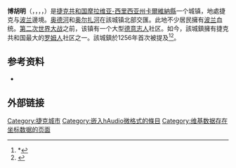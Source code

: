 {{Infobox settlement
| name                    = 博胡明<br>Bohumín
| native_name             = 
| other_name              = 
| settlement_type         = 城鎮
<!-- images, nickname, motto -->
| image_skyline           = Náměstí T. G. Masaryka v Bohumíně.jpg
| image_caption           = [[托马斯·马萨里克|托马斯·马萨里克]]廣場和位於{{link-en|新博胡明|Nový Bohumín}}的市政廳
| image_flag              = Flag of Bohumin.svg
| image_shield            = Bohumin CoA CZ.svg
| motto                   = 
| nickname                = 
| etymology               = 
<!-- location -->
| subdivision_type        = 國家
| subdivision_name        = [[捷克|捷克]]
| subdivision_type1       = {{link-en|捷克州|Regions of the Czech Republic|州}}
| subdivision_name1       = [[摩拉維亞-西里西亞州|摩拉維亞-西里西亞州]]
| subdivision_type2       = {{link-en|捷克縣|Districts of the Czech Republic|縣}}
| subdivision_name2       = [[卡爾維納縣|卡爾維納縣]]
| parts_type              = 城鎮轄區
| parts                   = 7
| p1                      = {{link-en|新博胡明|Nový Bohumín}}
| p2                      = {{link-en|Pudlov}}
| p3                      = {{link-en|Skřečoň}}
| p4                      = {{link-en|Starý Bohumín}}
| p5                      = {{link-en|Šunychl}}
| p6                      = {{link-en|Vrbice (Bohumín)}}
| p7                      = {{link-en|Záblatí (Bohumín)}}
<!-- maps and coordinates -->
| image_map               = 
| map_caption             = 
| pushpin_map             = Czech Republic
| pushpin_relief          = 1
| pushpin_map_caption     = 捷克地圖，紅點為博胡明所在地
| coordinates             = {{coord|49|54|13|N|18|21|16|E|display=inline,title}}
| coordinates_footnotes   = 
<!-- government type, leaders -->

<!-- established -->
| established_title       = 首次提及
| established_date        = 1256年
<!-- area -->
| area_footnotes          = 
| area_total_km2          = 31.02
<!-- elevation -->
| elevation_footnotes     = 
| elevation_m             = 198
<!-- population -->
| population_as_of        = 2019-01-01<ref>{{cite web|title=Population of municipalities of the Czech republic|url=https://www.czso.cz/documents/10180/91917344/1300721903.pdf/ea01e710-2ae5-49f3-8792-ebb384754346?version=1.0|publisher=Czech Statistical Office|accessdate=2019-04-30|archive-date=2019-11-16|archive-url=https://web.archive.org/web/20191116221407/https://www.czso.cz/documents/10180/91917344/1300721903.pdf/ea01e710-2ae5-49f3-8792-ebb384754346?version=1.0|dead-url=no}}</ref>
| population_footnotes    = 
| population_total        = 20690
| population_density_km2  = 自動
<!-- time zone(s) -->
| timezone1               = [[欧洲中部时间|欧洲中部时间]]
| utc_offset1             = +1
| timezone1_DST           = [[欧洲中部夏令时间|欧洲中部夏令时间]]
| utc_offset1_DST         = +2
<!-- postal codes, area code -->
| postal_code_type        = 郵編
| postal_code             = 735 31 to 735 81
| area_code_type          =  
| area_code               = 
<!-- website, footnotes -->
| website                 = {{URL|https://www.mesto-bohumin.cz}}
| footnotes               = 
}}'''博胡明'''（{{lang-cs|Bohumín}}，{{IPAc-en|ˈ|b|oʊ|h|uː|m|iː|n}}，{{IPA-cs|ˈboɦumiːn|-|Bohumin.ogg}}，{{Lang-pl|{{Audio-nohelp|Bogumin.ogg|Bogumin}}}}，{{Lang-de|Oderberg}}）是[[捷克|捷克共和国]][[摩拉維亞-西里西亞州|摩拉维亚-西里西亚州]][[卡爾維納縣|卡爾維納縣]]一个城镇，地處捷克与[[波兰|波兰]]邊境。[[奧得河|奥德河]]和[[奥尔扎河|奥尔扎河]]在該城镇北部交匯。此地不少居民擁有[[波蘭人|波兰]]血统。[[第二次世界大战|第二次世界大战]]之前，该镇有一个大型[[德意志人|德意志人]]社区。如今，該城鎮擁有捷克共和国最大的[[罗姆人|罗姆人]]社区之一。該城鎮於1256年首次被提及<ref>*{{cite book | last = Hosák | first = Ladislav | author2=Rudolf Šrámek | title = Místní jména na Moravě a ve Slezsku I, A-L
 | publisher = Academia | year = 1970 | location = Praha | pages = 84–85 | doi = | id =   }}</ref><ref>{{cite book | last = Panic | first = Idzi | authorlink = Idzi Panic | title = Śląsk Cieszyński w średniowieczu (do 1528) |trans-title=Cieszyn Silesia in Middle Ages (until 1528) | publisher = Starostwo Powiatowe w Cieszynie | year = 2010 | location = Cieszyn | page = 286 | language = pl |isbn = 978-83-926929-3-5 }}</ref>。 

== 参考资料 ==
{{Reflist}}
* {{Cite book|last=Cicha|first5=Jan|doi=|pages=|location=Český Těšín|year=2000|publisher=Region Silesia|title=Olza od pramene po ujście|last5=Stalmach|first=Irena|first4=Barbara|last4=Stalmach|first3=Bronisław|last3=Ondraszek|first2=Kazimierz|last2=Jaworski|isbn=80-238-6081-X}}

== 外部链接 ==
{{commons category|Bohumín}}
{{authority control}}
[[Category:捷克城市|Category:捷克城市]]
[[Category:嵌入hAudio微格式的條目|Category:嵌入hAudio微格式的條目]]
[[Category:维基数据存在坐标数据的页面|Category:维基数据存在坐标数据的页面]]